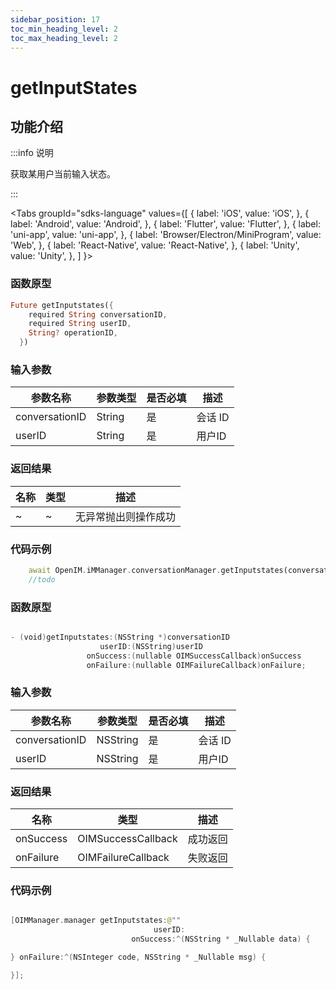 ```yaml
---
sidebar_position: 17
toc_min_heading_level: 2
toc_max_heading_level: 2
---
```


# getInputStates

## 功能介绍

:::info 说明

获取某用户当前输入状态。

:::

<Tabs
groupId="sdks-language"
values={[
{ label: 'iOS', value: 'iOS', },
{ label: 'Android', value: 'Android', },
{ label: 'Flutter', value: 'Flutter', },
{ label: 'uni-app', value: 'uni-app', },
{ label: 'Browser/Electron/MiniProgram', value: 'Web', },
{ label: 'React-Native', value: 'React-Native', },
{ label: 'Unity', value: 'Unity', },
]
}>


<TabItem value="Flutter">

### 函数原型

```dart showLineNumbers
Future getInputstates({
    required String conversationID,
    required String userID,
    String? operationID,
  })
```

### 输入参数

| 参数名称       | 参数类型 | 是否必填 | 描述    |
| -------------- | -------- | -------- | ------- |
| conversationID | String   | 是       | 会话 ID |
| userID | String   | 是       | 用户ID |

### 返回结果

| 名称 | 类型 | 描述                 |
| ---- | ---- | -------------------- |
| ~    | ~    | 无异常抛出则操作成功 |

### 代码示例

```dart showLineNumbers
    await OpenIM.iMManager.conversationManager.getInputstates(conversationID: conversationID, userID: );
    //todo
```

</TabItem>

<TabItem value="iOS">

### 函数原型

```swift showLineNumbers

- (void)getInputstates:(NSString *)conversationID
                    userID:(NSString)userID
                 onSuccess:(nullable OIMSuccessCallback)onSuccess
                 onFailure:(nullable OIMFailureCallback)onFailure;

```

### 输入参数

| 参数名称       | 参数类型 | 是否必填 | 描述    |
| -------------- | -------- | -------- | ------- |
| conversationID | NSString | 是       | 会话 ID |
| userID | NSString   | 是       | 用户ID |

### 返回结果

| 名称      | 类型                                                   | 描述     |
| --------- | ------------------------------------------------------ | -------- |
| onSuccess | OIMSuccessCallback | 成功返回 |
| onFailure | OIMFailureCallback   | 失败返回 |

### 代码示例

```swift showLineNumbers

[OIMManager.manager getInputstates:@"" 
                                userID:
                           onSuccess:^(NSString * _Nullable data) {

} onFailure:^(NSInteger code, NSString * _Nullable msg) {

}];

```

</TabItem>

<TabItem value="Android">


</TabItem>

<TabItem value="Web">


</TabItem>

<TabItem value="uni-app">


</TabItem>
<TabItem value="React-Native">

</TabItem>

<TabItem value="Unity">

</TabItem>

</Tabs>
